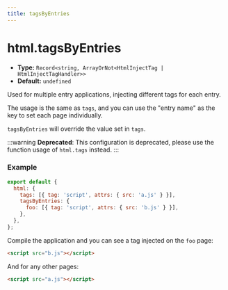 ```yaml
---
title: tagsByEntries
---
```


# html.tagsByEntries

- **Type:** `Record<string, ArrayOrNot<HtmlInjectTag | HtmlInjectTagHandler>>`
- **Default:** `undefined`

Used for multiple entry applications, injecting different tags for each entry.

The usage is the same as `tags`, and you can use the "entry name" as the key to set each page individually.

`tagsByEntries` will override the value set in `tags`.

:::warning
**Deprecated**: This configuration is deprecated, please use the function usage of `html.tags` instead.
:::

### Example

```js
export default {
  html: {
    tags: [{ tag: 'script', attrs: { src: 'a.js' } }],
    tagsByEntries: {
      foo: [{ tag: 'script', attrs: { src: 'b.js' } }],
    },
  },
};
```

Compile the application and you can see a tag injected on the `foo` page:

```html
<script src="b.js"></script>
```

And for any other pages:

```html
<script src="a.js"></script>
```

